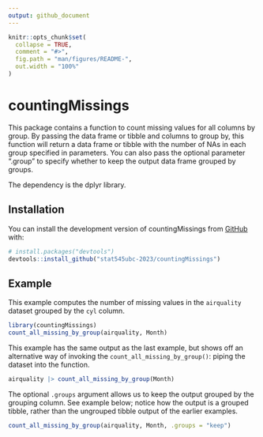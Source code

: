 ```yaml
---
output: github_document
---
```


<!-- README.md is generated from README.Rmd. Please edit that file -->

```r
knitr::opts_chunk$set(
  collapse = TRUE,
  comment = "#>",
  fig.path = "man/figures/README-",
  out.width = "100%"
)
```

# countingMissings

<!-- badges: start -->
<!-- badges: end -->

This package contains a function to count missing values for all columns by group. By passing the data frame or tibble and columns to group by, this function will return a data frame or tibble with the number of NAs in each group specified in parameters. You can also pass the optional parameter ".group" to specify whether to keep the output data frame grouped by groups.

The dependency is the dplyr library.

## Installation

You can install the development version of countingMissings from [GitHub](https://github.com/) with:

``` r
# install.packages("devtools")
devtools::install_github("stat545ubc-2023/countingMissings")
```

## Example

This example computes the number of missing values in the `airquality` dataset grouped by the `cyl` column. 

```r
library(countingMissings)
count_all_missing_by_group(airquality, Month)
```

This example has the same output as the last example, but shows off an alternative way of invoking the `count_all_missing_by_group()`: piping the dataset into the function. 

```r
airquality |> count_all_missing_by_group(Month) 
```

The optional `.groups` argument allows us to keep the output grouped by the grouping column. See example below; notice how the output is a grouped tibble, rather than the ungrouped tibble output of the earlier examples. 

```r
count_all_missing_by_group(airquality, Month, .groups = "keep")
```

